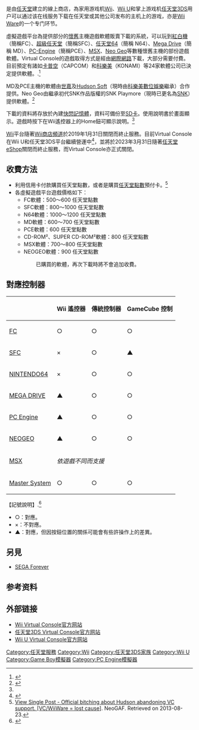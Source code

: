 {{NoteTA
|G1=Games
|G2=IT}}
{{Infobox VG Online Service
| title = Virtual Console
| image = [[File:Virtual_console_Logo.svg|frameless]]
| developer = [[任天堂|任天堂]]
| type = 在线商店
| released = 2006年11月19日（Wii）<br />2011年6月6日（3DS）<ref>http://m.kotaku.com//5801121/the-3ds-e+shop-has-been-delayed{{dead link|date=2018年2月 |bot=InternetArchiveBot |fix-attempted=yes }}</ref><br />2013年4月26日（Wii U）
| discontinued  = 2019年1月31日（Wii）<br />2023年3月31日（3DS）<br />2023年3月31日（Wii U）
| platform = [[Wii商店频道|Wii商店频道]]（[[Wii|Wii]]）<br>[[任天堂eShop|任天堂eShop]]（[[任天堂3DS|3DS]]，[[Wii_U|Wii U]]）
| website = [https://web.archive.org/web/20111217052039/http://www.nintendo.com/wii/online/virtualconsole Virtual Console]
}}

{{vgname2|Virtual Console|ja=バーチャルコンソール|有时简称'''VC'''}}是由[[任天堂|任天堂]]建立的線上商店，為家用游戏机[[Wii|Wii]]、[[Wii_U|Wii U]]和掌上游戏机[[任天堂3DS|任天堂3DS]]用户可以通过该在线服务下载在任天堂或其他公司发布的主机上的游戏，亦是[[Wii_Ware|Wii Ware]]的一个专门环节。

虛擬遊戲平台為提供部分的[[懷舊|懷舊]]主機遊戲軟體販賣下載的系統，可以玩到[[FC遊戲機|紅白機]]（簡稱FC）、[[超級任天堂|超級任天堂]]（簡稱SFC）、[[任天堂64|任天堂64]]（簡稱 N64）、[[Mega_Drive|Mega Drive]]（簡稱 MD）、[[PC-Engine|PC-Engine]]（簡稱PCE）、[[MSX|MSX]]、[[Neo_Geo|Neo Geo]]等數種懷舊主機的部份遊戲軟體。Virtual Console的遊戲取得方式是經由[[網際網路|網際網路]]下載，大部分需要付費。目前預定有諸如[[卡普空|卡普空]]（CAPCOM）和[[科樂美|科樂美]]（KONAMI）等24家軟體公司已決定提供軟體。.<ref name="#1">{{cite web |url=http://ap.nintendo.com/faq/ |title=Nintendo Anti-Piracy |publisher=Ap.nintendo.com |access-date=2014-03-05 |archive-date=2019-01-11 |archive-url=https://web.archive.org/web/20190111153703/https://ap.nintendo.com/faq/ }}</ref>

MD及PCE主機的軟體由[[世嘉|世嘉]]及[[Hudson_Soft|Hudson Soft]]（現時由[[科樂美數位娛樂|科樂美數位娛樂]]繼承）合作提供。Neo Geo由繼承初代SNK作品版權的SNK Playmore（現時已更名為[[SNK|SNK]]）提供軟體。<ref name="Nintendo Japan Virtual Console overview">{{cite web|url=https://www.nintendo.co.jp/wii/features/virtual_console.html|title=Nintendo Japan Virtual Console overview|publisher=[[Nintendo|Nintendo]]|language=ja|access-date=2007-02-25|archive-date=2021-04-09|archive-url=https://web.archive.org/web/20210409132435/https://www.nintendo.co.jp/wii/features/virtual_console.html}}</ref>

下載的資料將存放於內建[[快閃記憶體|快閃記憶體]]，資料可備份至[[SD卡|SD卡]]。使用說明書於畫面顯示。遊戲時按下在Wii遙控器上的Home鈕可顯示說明。<ref name="#1"/>

[[Wii|Wii]]平台隨著[[Wii商店頻道|Wii商店頻道]]於2019年1月31日關閉而終止服務。目前Virtual Console在Wii U和任天堂3DS平台繼續營運中<ref>{{cite web|url=https://www.extremetech.com/gaming/284753-nintendo-begins-phasing-out-wii-virtual-console-classic-games|title=Nintendo Begins Phasing Out Wii Virtual Console, Making Classic Games Inaccessible|publisher=Extremetech|author=Ryan Whitwam|language=en|date=30 January 2019|access-date=20 August 2020|archive-date=2020-11-29|archive-url=https://web.archive.org/web/20201129200619/https://www.extremetech.com/gaming/284753-nintendo-begins-phasing-out-wii-virtual-console-classic-games}}</ref>，並將於2023年3月31日隨著[[任天堂eShop|任天堂eShop]]關閉而終止服務，而Virtual Console亦正式關閉。

== 收費方法 ==

* 利用信用卡付款購買任天堂點數，或者是購買[[任天堂點數|任天堂點數]]預付卡。<ref>[http://www.neogaf.com/forum/showpost.php?p=12271739&postcount=23871 {{Wayback|url=http://www.neogaf.com/forum/showpost.php?p=12271739&postcount=23871 |date=20170630220503 }} View Single Post - Official bitching about Hudson abandoning VC support. [VC/WiiWare = lost cause]]. NeoGAF. Retrieved on 2013-08-23.</ref> 
* 各虛擬遊戲平台遊戲價格如下：
** FC軟體：500～600 任天堂點數
** SFC軟體：800～1000 任天堂點數
** N64軟體：1000～1200 任天堂點數
** MD軟體：600～700 任天堂點數
** PCE軟體：600 任天堂點數
** CD-ROM²、SUPER CD-ROM²軟體：800 任天堂點數
** MSX軟體：700～800 任天堂點數
** NEOGEO軟體：900 任天堂點數
:: 已購買的軟體，再次下載時將不會追加收費。

== 對應控制器 ==

{| class="wikitable" style="text-align:center;"
! !!Wii 遙控器!!傳統控制器!!GameCube 控制
|-
![[FC游戏机|FC]]
| ○ || ○ || ○
|-
![[SFC|SFC]]
| × || ○ || ▲
|-
![[NINTENDO64|NINTENDO64]]
| × || ○ || ○
|-
![[MEGA_DRIVE|MEGA DRIVE]]
| ▲ || ○ || ○
|-
![[PC_Engine|PC Engine]]
| ▲ || ○ || ○
|-
![[NEOGEO|NEOGEO]]
| ▲ || ○ || ○
|-
![[MSX|MSX]]
| colspan="3"|''依遊戲不同而支援''
|-
![[Master_System|Master System]]
| ○ || ○ || ○
|}

【記號說明】.<ref>{{cite web|last1=Siegel|first1=Scott Jon|title=Wii, DS ads appear in VC version of Wave Race 64|url=http://www.joystiq.com/2007/08/06/wii-ds-ads-appear-in-vc-version-of-wave-race-64/|website=Joystiq|publisher=AOL Inc.|access-date=7 November 2014|date=August 6, 2007|archive-date=2015-01-28|archive-url=https://web.archive.org/web/20150128135928/http://www.joystiq.com/2007/08/06/wii-ds-ads-appear-in-vc-version-of-wave-race-64/}}</ref>

* ○：對應。
* ×：不對應。
* ▲：對應，但因按鈕位置的關係可能會有些許操作上的差異。

==另見==
*[[SEGA_Forever|SEGA Forever]]

== 参考资料 ==
{{Reflist}}

== 外部链接 ==
* [http://www.nintendo.co.jp/wii/features/virtual_console.html Wii Virtual Console官方网站] {{Wayback|url=http://www.nintendo.co.jp/wii/features/virtual_console.html |date=20220515062737 }}{{ja}}
* [http://www.nintendo.co.jp/3ds/software/vc.html 任天堂3DS Virtual Console官方网站] {{Wayback|url=http://www.nintendo.co.jp/3ds/software/vc.html |date=20220515062803 }}{{ja}}
* [http://www.nintendo.co.jp/wiiu/software/vc.html Wii U Virtual Console官方网站] {{Wayback|url=http://www.nintendo.co.jp/wiiu/software/vc.html |date=20220515062806 }}{{ja}}

{{任天堂}}
{{Wii}}
{{Wii U}}
{{任天堂3DS家族}}

{{DEFAULTSORT:Virtual Console}}
[[Category:任天堂服務|Category:任天堂服務]]
[[Category:Wii|Category:Wii]]
[[Category:任天堂3DS家族|Category:任天堂3DS家族]]
[[Category:Wii_U|Category:Wii U]]
[[Category:Game_Boy模擬器|Category:Game Boy模擬器]]
[[Category:PC_Engine模擬器|Category:PC Engine模擬器]]